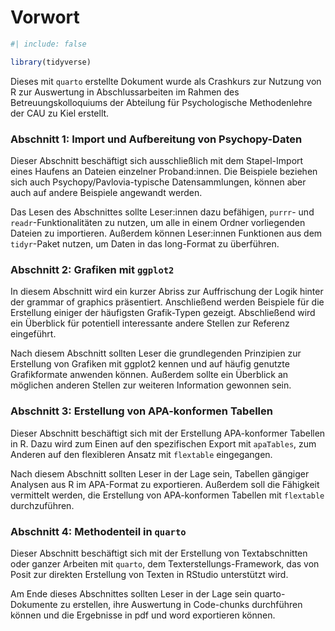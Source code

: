 # Vorwort {.unnumbered}

```r
#| include: false

library(tidyverse)
```


Dieses mit `quarto` erstellte Dokument wurde als Crashkurs zur Nutzung von R zur Auswertung in Abschlussarbeiten im Rahmen des Betreuungskolloquiums der Abteilung für Psychologische Methodenlehre der CAU zu Kiel erstellt.


### Abschnitt 1: Import und Aufbereitung von Psychopy-Daten

Dieser Abschnitt beschäftigt sich ausschließlich mit dem Stapel-Import eines Haufens an Dateien einzelner Proband:innen. Die Beispiele beziehen sich auch Psychopy/Pavlovia-typische Datensammlungen, können aber auch auf andere Beispiele angewandt werden.

Das Lesen des Abschnittes sollte Leser:innen dazu befähigen, `purrr`- und `readr`-Funktionalitäten zu nutzen, um alle in einem Ordner vorliegenden Dateien zu importieren. 
Außerdem können Leser:innen Funktionen aus dem `tidyr`-Paket nutzen, um Daten in das long-Format zu überführen.

### Abschnitt 2: Grafiken mit `ggplot2`

In diesem Abschnitt wird ein kurzer Abriss zur Auffrischung der Logik hinter der grammar of graphics präsentiert.
Anschließend werden Beispiele für die Erstellung einiger der häufigsten Grafik-Typen gezeigt. Abschließend wird ein Überblick für potentiell interessante andere Stellen zur Referenz eingeführt.

Nach diesem Abschnitt sollten Leser die grundlegenden Prinzipien zur Erstellung von Grafiken mit ggplot2 kennen und auf häufig genutzte Grafikformate anwenden können.
Außerdem sollte ein Überblick an möglichen anderen Stellen zur weiteren Information gewonnen sein.


### Abschnitt 3: Erstellung von APA-konformen Tabellen

Dieser Abschnitt beschäftigt sich mit der Erstellung APA-konformer Tabellen in R. Dazu wird zum Einen auf den spezifischen Export mit `apaTables`, zum Anderen auf den flexibleren Ansatz mit `flextable` eingegangen.

Nach diesem Abschnitt sollten Leser in der Lage sein, Tabellen gängiger Analysen aus R im APA-Format zu exportieren. Außerdem soll die Fähigkeit vermittelt werden, die Erstellung von APA-konformen Tabellen mit `flextable` durchzuführen.

### Abschnitt 4: Methodenteil in `quarto`

Dieser Abschnitt beschäftigt sich mit der Erstellung von Textabschnitten oder ganzer Arbeiten mit `quarto`, dem Texterstellungs-Framework, das von Posit zur direkten Erstellung von Texten in RStudio unterstützt wird. 

Am Ende dieses Abschnittes sollten Leser in der Lage sein quarto-Dokumente zu erstellen, ihre Auswertung in Code-chunks durchführen können und die Ergebnisse in pdf und word exportieren können.
